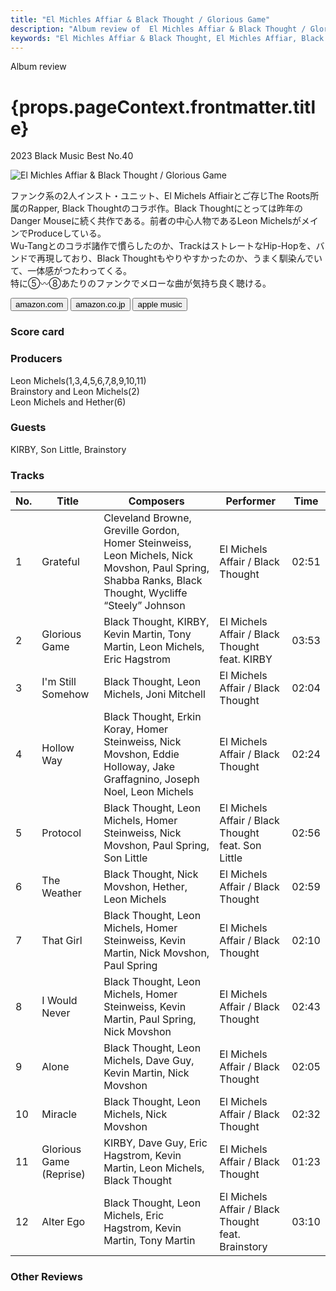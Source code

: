 ```yaml
---
title: "El Michles Affiar & Black Thought / Glorious Game"
description: "Album review of  El Michles Affiar & Black Thought / Glorious Game"
keywords: "El Michles Affiar & Black Thought, El Michles Affiar, Black Thought, Glorious Game"
---
```






<p className="largeP">Album review</p>
<h1 className="h1--no--margin">{props.pageContext.frontmatter.title}</h1>
<p className="largeP">
  <Link to="/best50/2023/">2023 Black Music Best No.40</Link>
</p>

<Row  className="image-card-group">
	<Column colMd={3} colLg={4} noGutterMdLeft="">
       <ImageCard>

![El Michles Affiar & Black Thought / Glorious Game](../../images/cd/elmichelsaffairblackthought1L.jpg)

</ImageCard>
	</Column>
	<Column colMd={4} colLg={8} noGutterMdLeft="">
		<p>
			ファンク系の2人インスト・ユニット、El Michels Affiairとご存じThe Roots所属のRapper, Black Thoughtのコラボ作。Black Thoughtにとっては昨年のDanger Mouseに続く共作である。前者の中心人物であるLeon MichelsがメインでProduceしている。
			<br/>Wu-Tangとのコラボ諸作で慣らしたのか、TrackはストレートなHip-Hopを、バンドで再現しており、Black Thoughtもやりやすかったのか、うまく馴染んでいて、一体感がつたわってくる。
			<br/>特に⑤〰⑧あたりのファンクでメローな曲が気持ち良く聴ける。
		</p>
				<div>
		  		<Button className="button-right-mergin"  href="https://amzn.to/41hZvEH" renderIcon={ArrowUpRight} size='sm' kind='primary'>
  	  		  amazon.com
  	  		</Button>
  	  		<Button className="button-right-mergin"  href="https://amzn.to/3Mwgf70" renderIcon={ArrowUpRight} size='sm' kind='secondary'>
  	  		  amazon.co.jp
  	  		</Button>
					<Button className="button-right-mergin"  href="https://apple.co/3Uvj9uz" renderIcon={ArrowUpRight} size='sm' kind='tertiary'>
  	  		 	apple music
  	  		</Button>
					<AdvJS2/>
				</div>
		</Column>
</Row>
<Row >
	<Column colMd={4} colLg={4} noGutterMdLeft="">
		<div>
		  <h3>Score card</h3>
			<SliderJS1 value="1" />
		  <SliderJS2 value="2" />
			<SliderJS3 value="2" />
		  <SliderJS4 value="9" />
		</div>
	</Column>
	<Column colMd={8} colLg={8} noGutterMdLeft="">
		<div>
			<h3>Producers</h3>
			<p>
				Leon Michels(1,3,4,5,6,7,8,9,10,11)
				<br/>Brainstory and Leon Michels(2)
				<br/>Leon Michels and Hether(6)
			</p>
			<h3>Guests</h3>
			<p>
				KIRBY, Son Little, Brainstory
			</p>
		</div>
	</Column>
</Row>

<h3>Tracks</h3>

| No. | Title                   | Composers                                                                                                                                            | Performer                                          | Time  |
| --- | ----------------------- | ---------------------------------------------------------------------------------------------------------------------------------------------------- | -------------------------------------------------- | ----- |
| 1   | Grateful                | Cleveland Browne, Greville Gordon, Homer Steinweiss, Leon Michels, Nick Movshon, Paul Spring, Shabba Ranks, Black Thought, Wycliffe “Steely” Johnson | El Michels Affair / Black Thought                  | 02:51 |
| 2   | Glorious Game           | Black Thought, KIRBY, Kevin Martin, Tony Martin, Leon Michels, Eric Hagstrom                                                                         | El Michels Affair / Black Thought feat. KIRBY      | 03:53 |
| 3   | I'm Still Somehow       | Black Thought, Leon Michels, Joni Mitchell                                                                                                           | El Michels Affair / Black Thought                  | 02:04 |
| 4   | Hollow Way              | Black Thought, Erkin Koray, Homer Steinweiss, Nick Movshon, Eddie Holloway, Jake Graffagnino, Joseph Noel, Leon Michels                              | El Michels Affair / Black Thought                  | 02:24 |
| 5   | Protocol                | Black Thought, Leon Michels, Homer Steinweiss, Nick Movshon, Paul Spring, Son Little                                                                 | El Michels Affair / Black Thought feat. Son Little | 02:56 |
| 6   | The Weather             | Black Thought, Nick Movshon, Hether, Leon Michels                                                                                                    | El Michels Affair / Black Thought                  | 02:59 |
| 7   | That Girl               | Black Thought, Leon Michels, Homer Steinweiss, Kevin Martin, Nick Movshon, Paul Spring                                                               | El Michels Affair / Black Thought                  | 02:10 |
| 8   | I Would Never           | Black Thought, Leon Michels, Homer Steinweiss, Kevin Martin, Paul Spring, Nick Movshon                                                               | El Michels Affair / Black Thought                  | 02:43 |
| 9   | Alone                   | Black Thought, Leon Michels, Dave Guy, Kevin Martin, Nick Movshon                                                                                    | El Michels Affair / Black Thought                  | 02:05 |
| 10  | Miracle                 | Black Thought, Leon Michels, Nick Movshon                                                                                                            | El Michels Affair / Black Thought                  | 02:32 |
| 11  | Glorious Game (Reprise) | KIRBY, Dave Guy, Eric Hagstrom, Kevin Martin, Leon Michels, Black Thought                                                                            | El Michels Affair / Black Thought                  | 01:23 |
| 12  | Alter Ego               | Black Thought, Leon Michels, Eric Hagstrom, Kevin Martin, Tony Martin                                                                                | El Michels Affair / Black Thought feat. Brainstory | 03:10 |

<h3>Other Reviews</h3>

<Row>
  <Column colMd={3} colLg={3} noGutterMdLeft>
    <Review1 />
  </Column>
</Row>

<AdvJS3 />
